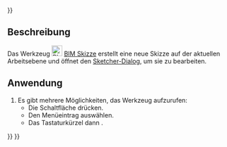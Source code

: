 <languages/>
{{UnfinishedDocu{{#translation:}}}}

{{Docnav/de
|
|[[BIM_Project/de|Projekt]]
|[[BIM_Workbench/de|BIM]]
|IconL=
|IconR=BIM_Project.svg
|IconC=Workbench_BIM.svg
}}

{{GuiCommand/de
|Name=BIM Sketch
|Name/de=BIM Skizze
|MenuLocation=2D-Zeichnen → Skizze
|Workbenches=[[BIM_Workbench/de|BIM]]
|Shortcut={{KEY|S}} {{KEY|K}}
|Version=1.0
|SeeAlso=[[Sketcher_NewSketch/de|Sketcher NeueSkizze]], [[PartDesign_NewSketch/de|PartDesign NeueSkizze]]
}}

<span id="Description"></span>
==Beschreibung==

Das Werkzeug [[Image:BIM_Sketch.svg|24px]] [[BIM_Sketch/de|BIM Skizze]] erstellt eine neue Skizze auf der aktuellen Arbeitsebene und öffnet den [[Sketcher_Dialog/de|Sketcher-Dialog]], um sie zu bearbeiten.

<span id="Usage"></span>
==Anwendung==

# Es gibt mehrere Möglichkeiten, das Werkzeug aufzurufen:
#* Die Schaltfläche {{Button|[[Image:BIM_Sketch.svg|16px]] [[BIM_Sketch/de|Sketch]]}} drücken.
#* Den Menüeintrag {{MenuCommand|2D Drafting → [[Image:BIM_Sketch.svg|16px]] Sketch}} auswählen.
#* Das Tastaturkürzel {{KEY|S}} dann {{KEY|K}}.


{{Docnav/de
|
|[[BIM_Project/de|Projekt]]
|[[BIM_Workbench/de|BIM]]
|IconL=
|IconR=BIM_Project.svg
|IconC=Workbench_BIM.svg
}}

{{BIM_Tools_navi{{#translation:}}}}
{{Userdocnavi{{#translation:}}}}